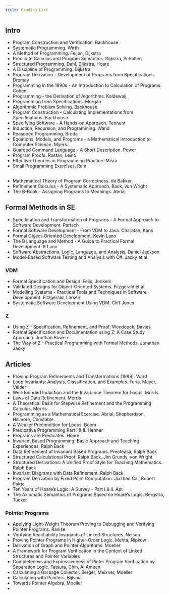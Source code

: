 ```yaml
---
title: Reading List
---
```


## Intro

* Program Construction and Verification. Backhouse
* Systematic Programming. Wirth
* A Method of Programming. Feijen, Dijkstra
* Predicate Calculus and Program Semantics. Dijkstra, Scholten
* Structured Programming. Dahl, Dijkstra, Hoare
* A Discipline of Programming. Dijkstra
* Program Derivation - Development of Programs from Specifications. Dromey
* Programming in the 1990s - An Introduction to Calculation of Programs. Cohen
* Programming - the Derivation of Algorithms. Kaldewaij
* Programming from Specifications. Morgan
* Algorithmic Problem Solving. Backhouse
* Program Construction - Calculating Implementations from Specifications. Backhouse
* Specifying Software - A Hands-on Approach. Tennent
* Induction, Recursion, and Programming. Wand
* Reasoned Programming. Broda
* Equations, Models, and Programs - a Mathematical Introduction to Computer Science. Myers. 
* Guarded Command Language - A Short Description. Power
* Program Proofs. Rustan, Leino
* Effective Theories in Programming Practice. Misra
* Small Programming Exercises. Rem

## 

* Mathematical Theory of Program Correctness. de Bakker
* Refinement Calculus - A Systematic Approach. Back, von Wright
* The B-Book - Assigning Programs to Meanings. Abrial

## Formal Methods in SE

* Specification and Transformation of Programs - A Formal Approach to Software Development. Partsch
* Formal Software Development - From VDM to Java. Charatan, Kans
* Formal Object-Oriented Development. Kevin Lano
* The B Language and Method - A Guide to Practical Formal Development. K Lano
* Software Abstractions. Logic, Language, and Analysis. Daniel Jackson
* Model-Based Software Testing and Analysis with C#. Jacky et al

### VDM

* Formal Specification and Design. Feijs, Jonkers
* Validated Designs for Object-Oriented Systems. Fitzgerald et al
* Modelling Systems - Practical Tools and Techniques in Software Development. Fitzgerald, Larsen
* Systematic Software Development Using VDM. Cliff Jones

### Z

* Using Z - Specification, Refinement, and Proof. Woodcock, Davies
* Formal Specification and Documentation using Z: A Case Study Approach. Jonthan Bowen
* The Way of Z - Practical Programming with Formal Methods. Jonathan Jacky

## Articles

* Proving Program Refinements and Transformations (1989). Ward
* Loop Invariants: Analysis, Classification, and Examples. Furia, Meyer, Velder
* Well-founded Induction and the Invariance Theorem for Loops. Morris
* Laws of Data Refinement. Morris
* A Theoretical Basis for Stepwise Refinement and the Programming Calculus. Morris
* Programming as a Mathematical Exercise. Abrial, Shepherdson, Hillmore, Constable
* A Weaker Precondition for Loops. Boom
* Predicative Programming Part I & II. Hehner
* Programs are Predicates. Hoare
* Invariant Based Programming: Basic Approach and Teaching Experiences. Ralph Back
* Data Refinement of Invariant Based Programs. Preoteasa, Ralph Back
* Structured Calculational Proof. Ralph Back, Jim Grundy, von Wright
* Structured Derivations: A Unified Proof Style for Teaching Mathematics. Ralph Back
* Invariant Diagrams with Data Refinement. Ralph Back
* Program Derivation by Fixed Point Computation. Jiazhen Cai, Robert Paige
* Ten Years of Hoare's Logic: A Survey - Part I & II. Apt
* The Axiomatic Semantics of Programs Based on Hoare's Logic. Bergstra, Tucker

### Pointer Programs

* Applying Light-Weight Theorem Proving to Debugging and Verifying Pointer Programs. Ranise
* Verifying Reachability Invariants of Linked Structures. Nelson
* Proving Pointer Programs in Higher-Order Logic. Mehta, Nipkow
* Derivation of Graph and Pointer Algorithms. Moeller
* A Framework for Program Verification in the Context of Linked Structures and Pointer Variables
* Completeness and Expressiveness of Pinter Program Verification by Separation Logic. Tatsuta, Chin, Al Ameen
* Calculating a Garbage Collector. Berger, Meixner, Moeller
* Calculating with Pointers. Bijlsma
* Towards Pointer Algebra. Moeller
* 